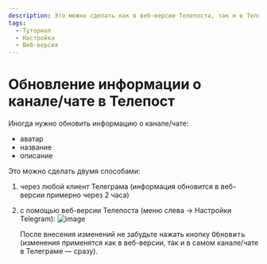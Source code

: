 ```yaml
---
description: Это можно сделать как в веб-версии Телепоста, так и в Телеграме
tags:
  - Туториал
  - Настройка
  - Веб-версия
---
```


# Обновление информации о канале/чате в Телепост

Иногда нужно обновить информацию о канале/чате:

* аватар
* название
* описание

Это можно сделать двумя способами:

1. через любой клиент Телеграма (информация обновится в веб-версии примерно через 2 часа)
2. с помощью веб-версии Телепоста (меню слева → Настройки Telegram):
   ![image](https://user-images.githubusercontent.com/24430718/108553863-54850800-7304-11eb-9b2e-dff70238b380.png)

   <!-- markdownlint-disable-next-line MD033 -->
   После внесения изменений не забудьте нажать кнопку <kbd>Обновить</kbd> (изменения применятся как в веб-версии, так и в самом канале/чате в Телеграме — сразу).
